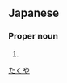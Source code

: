==Japanese==
{{ja-kanjitab|卓|哉}}

===Proper noun===
{{ja-pos|proper|たくや}}

# {{given name|male|lang=ja}}

[[Category:Japanese male given names|たくや]]